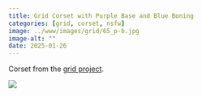 ```yaml
---
title: Grid Corset with Purple Base and Blue Boning
categories: [grid, corset, nsfw]
image: ../www/images/grid/65_p-b.jpg
image-alt: ""
date: 2025-01-26
---
```


Corset from the [grid project](/posts/2025-01-27_grid-project.html).

![](../www/images/grid/65_p-b.jpg)

